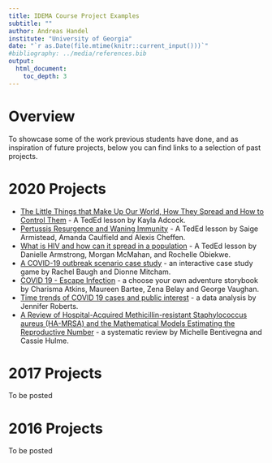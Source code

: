 ```yaml
---
title: IDEMA Course Project Examples 
subtitle: ""
author: Andreas Handel
institute: "University of Georgia"
date: "`r as.Date(file.mtime(knitr::current_input()))`"
#bibliography: ../media/references.bib
output: 
  html_document:
    toc_depth: 3
---
```


# Overview

To showcase some of the work previous students have done, and as inspiration of future projects, below you can find links to a selection of past projects. 

<!-- (The reason not many projects for early years are shown is because I only post with student permission and I decided to post this in 2020 where it was hard to reach long-graduated students `r emo::ji('smile')`) -->

# 2020 Projects

* [The Little Things that Make Up Our World, How They Spread and How to Control Them](https://ed.ted.com/on/3RcRFTdu) - A TedEd lesson by Kayla Adcock.
* [Pertussis Resurgence and Waning Immunity](https://ed.ted.com/on/jQ8yORTf) - A TedEd lesson by Saige Armistead, Amanda Caulfield and Alexis Cheffen.
* [What is HIV and how can it spread in a population](https://ed.ted.com/on/SB3Q6tMr) - A TedEd lesson by Danielle Armstrong, Morgan McMahan, and Rochelle Obiekwe.
* [A COVID-19 outbreak scenario case study](https://outbreakscenario.wordpress.com/) - an interactive case study game by Rachel Baugh and Dionne Mitcham. 
* [COVID 19 - Escape Infection](https://docs.google.com/presentation/d/1xoRyDp_kpG5Gp3gGzWI7q8P4vm2nFH8YXo6eDMaeZHY/preview#slide=id.g539b68e07a_1_31) - a choose your own adventure storybook by Charisma Atkins, Maureen Bartee, Zena Belay and George Vaughan. 
* [Time trends of COVID 19 cases and public interest](./media/Jennifer_Roberts_Class_Project_2020.pdf) - a data analysis by Jennifer Roberts.
* [A Review of Hospital-Acquired Methicillin-resistant Staphylococcus aureus (HA-MRSA) and the Mathematical Models Estimating the Reproductive Number](./media/MRSA_and_R0_2020_Project.pdf) - a systematic review by Michelle Bentivegna and Cassie Hulme.


# 2017 Projects

To be posted

# 2016 Projects

To be posted

